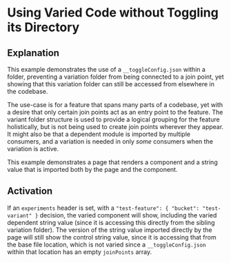 # Using Varied Code without Toggling its Directory

## Explanation

This example demonstrates the use of a `__toggleConfig.json` within a folder,
preventing a variation folder from being connected to a join point, yet showing
that this variation folder can still be accessed from elsewhere in the codebase.

The use-case is for a feature that spans many parts of a codebase, yet with a desire
that only certain join points act as an entry point to the feature.  The variant
folder structure is used to provide a logical grouping for the feature holistically,
but is not being used to create join points wherever they appear.  It might also be
that a dependent module is imported by multiple consumers, and a variation is needed in
only _some_ consumers when the variation is active.

This example demonstrates a page that renders a component and a string value that is
imported both by the page and the component.

## Activation

If an `experiments` header is set, with a `"test-feature": { "bucket": "test-variant" }`
decision, the varied component will show, including the varied dependent string value
(since it is accessing this directly from the sibling variation folder).  The version of
the string value imported directly by the page will still show the control string value,
since it is accessing that from the base file location, which is not varied since a
`__toggleConfig.json` within that location has an empty `joinPoints` array.
